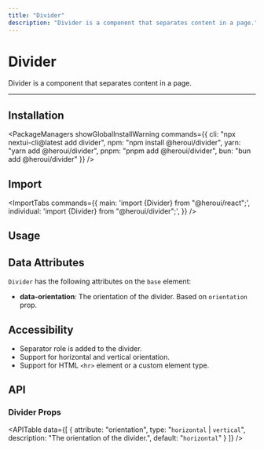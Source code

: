 ```yaml
---
title: "Divider"
description: "Divider is a component that separates content in a page."
---
```



# Divider

Divider is a component that separates content in a page.

<ComponentLinks component="divider" reactAriaHook="useSeparator" rscCompatible />

---

<CarbonAd/>

## Installation

<PackageManagers
  showGlobalInstallWarning
  commands={{
    cli: "npx nextui-cli@latest add divider",
    npm: "npm install @heroui/divider",
    yarn: "yarn add @heroui/divider",
    pnpm: "pnpm add @heroui/divider",
    bun: "bun add @heroui/divider"
  }}
/>


## Import

<ImportTabs
  commands={{
    main: 'import {Divider} from "@heroui/react";',
    individual: 'import {Divider} from "@heroui/divider";',
  }}
/>

## Usage

<CodeDemo title="Usage" files={dividerContent.usage} />

<Spacer y={4}/>  

## Data Attributes

`Divider` has the following attributes on the `base` element:

- **data-orientation**:
  The orientation of the divider. Based on `orientation` prop.

<Spacer y={4}/>  

## Accessibility

- Separator role is added to the divider.
- Support for horizontal and vertical orientation.
- Support for HTML `<hr>` element or a custom element type.

<Spacer y={4}/>  

## API

### Divider Props

<APITable
  data={[
    {
      attribute: "orientation",
      type: "`horizontal` | `vertical`",
      description: "The orientation of the divider.",
      default: "`horizontal`"
    }
  ]}
/>
